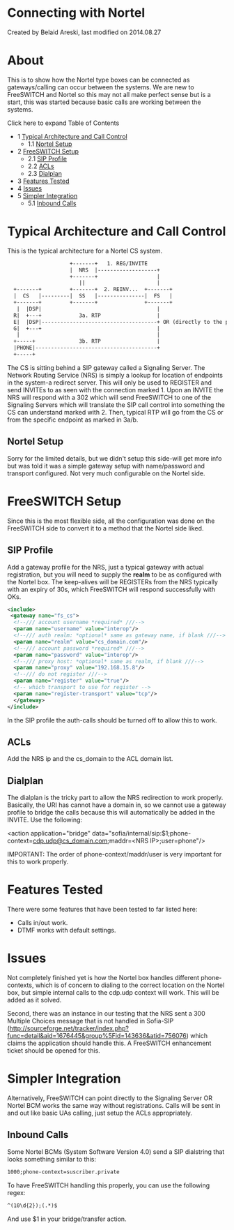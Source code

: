 
# Connecting with Nortel 

 Created by  Belaid Areski, last modified on 2014.08.27

# About

This is to show how the Nortel type boxes can be connected as gateways/calling can occur between the systems. We are new to FreeSWITCH and Nortel so this may not all make perfect sense but is a start, this was started because basic calls are working between the systems.

Click here to expand Table of Contents

* 1 [Typical Architecture and Call Control](#typical-architecture-and-call-control)  
   * 1.1 [Nortel Setup](#nortel-setup)
* 2 [FreeSWITCH Setup](#freeswitch-setup)  
   * 2.1 [SIP Profile](#sip-profile)  
   * 2.2 [ACLs](#-freeswitch--connecting-with-nortel-)  
   * 2.3 [Dialplan](#dialplan)
* 3 [Features Tested](#features-tested)
* 4 [Issues](#nortel-setup)
* 5 [Simpler Integration](#simpler-integration)  
   * 5.1 [Inbound Calls](#inbound-calls)

# Typical Architecture and Call Control

This is the typical architecture for a Nortel CS system.

```xml
                    +-------+   1. REG/INVITE
                    |  NRS  |-------------------+
                    +-------+                   |
                       ||                       |
  +-------+         +-------+  2. REINV...  +-------+
  |  CS   |---------|  SS   |---------------|  FS   |
  +-------+         +-------+               +-------+
   |  |DSP|                                     |
  R|  +---+            3a. RTP                  |
  E|  |DSP|-------------------------------------+ OR (directly to the phone or to media on the CS)
  G|  +---+                                     |
   |                                            |
  +-----+              3b. RTP                  |
  |PHONE|---------------------------------------+
  +-----+
```

The CS is sitting behind a SIP gateway called a Signaling Server. The Network Routing Service (NRS) is simply a lookup for location of endpoints in the system-a redirect server. This will only be used to REGISTER and send INVITEs to as seen with the connection marked 1\. Upon an INVITE the NRS will respond with a 302 which will send FreeSWITCH to one of the Signaling Servers which will translate the SIP call control into something the CS can understand marked with 2\. Then, typical RTP will go from the CS or from the specific endpoint as marked in 3a/b.

## Nortel Setup

Sorry for the limited details, but we didn't setup this side-will get more info but was told it was a simple gateway setup with name/password and transport configured. Not very much configurable on the Nortel side.

# FreeSWITCH Setup

Since this is the most flexible side, all the configuration was done on the FreeSWITCH side to convert it to a method that the Nortel side liked.

## SIP Profile

Add a gateway profile for the NRS, just a typical gateway with actual registration, but you will need to supply the **realm** to be as configured with the Nortel box. The keep-alives will be REGISTERs from the NRS typically with an expiry of 30s, which FreeSWITCH will respond successfully with OKs.

```xml
<include>
 <gateway name="fs_cs">
  <!--/// account username *required* ///-->
  <param name="username" value="interop"/>
  <!--/// auth realm: *optional* same as gateway name, if blank ///-->
  <param name="realm" value="cs_domain.com"/>
  <!--/// account password *required* ///-->
  <param name="password" value="interop"/>
  <!--/// proxy host: *optional* same as realm, if blank ///-->
  <param name="proxy" value="192.168.15.8"/>
  <!--/// do not register ///-->
  <param name="register" value="true"/>
  <!-- which transport to use for register -->
  <param name="register-transport" value="tcp"/>
  </gateway>
</include>
```

In the SIP profile the auth-calls should be turned off to allow this to work.

## ACLs

Add the NRS ip and the cs\_domain to the ACL domain list.

## Dialplan

The dialplan is the tricky part to allow the NRS redirection to work properly. Basically, the URI has cannot have a domain in, so we cannot use a gateway profile to bridge the calls because this will automatically be added in the INVITE. Use the following:

&lt;action application="bridge" data="sofia/internal/sip:$1;phone-context=cdp.udp@cs_domain.com;maddr=&lt;NRS IP>;user=phone"/>

IMPORTANT: The order of phone-context/maddr/user is very important for this to work properly.

# Features Tested

There were some features that have been tested to far listed here:

* Calls in/out work.
* DTMF works with default settings.

# Issues

Not completely finished yet is how the Nortel box handles different phone-contexts, which is of concern to dialing to the correct location on the Nortel box, but simple internal calls to the cdp.udp context will work. This will be added as it solved.

Second, there was an instance in our testing that the NRS sent a 300 Multiple Choices message that is not handled in Sofia-SIP (<http://sourceforge.net/tracker/index.php?func=detail&aid=1676445&group%5Fid=143636&atid=756076>) which claims the application should handle this. A FreeSWITCH enhancement ticket should be opened for this.

# Simpler Integration

Alternatively, FreeSWITCH can point directly to the Signaling Server OR Nortel BCM works the same way without registrations. Calls will be sent in and out like basic UAs calling, just setup the ACLs appropriately.

## Inbound Calls

Some Nortel BCMs (System Software Version 4.0) send a SIP dialstring that looks something similar to this:

```xml
1000;phone-context=suscriber.private
```

To have FreeSWITCH handling this properly, you can use the following regex:

```xml
^(10\d{2});(.*)$
```

And use $1 in your bridge/transfer action.


